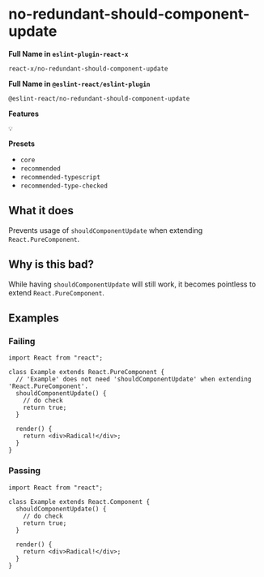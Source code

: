 # no-redundant-should-component-update

**Full Name in `eslint-plugin-react-x`**

```plain copy
react-x/no-redundant-should-component-update
```

**Full Name in `@eslint-react/eslint-plugin`**

```plain copy
@eslint-react/no-redundant-should-component-update
```

**Features**

`💡`

**Presets**

- `core`
- `recommended`
- `recommended-typescript`
- `recommended-type-checked`

## What it does

Prevents usage of `shouldComponentUpdate` when extending `React.PureComponent`.

## Why is this bad?

While having `shouldComponentUpdate` will still work, it becomes pointless to extend `React.PureComponent`.

## Examples

### Failing

```tsx
import React from "react";

class Example extends React.PureComponent {
  // 'Example' does not need 'shouldComponentUpdate' when extending 'React.PureComponent'.
  shouldComponentUpdate() {
    // do check
    return true;
  }

  render() {
    return <div>Radical!</div>;
  }
}
```

### Passing

```tsx
import React from "react";

class Example extends React.Component {
  shouldComponentUpdate() {
    // do check
    return true;
  }

  render() {
    return <div>Radical!</div>;
  }
}
```
